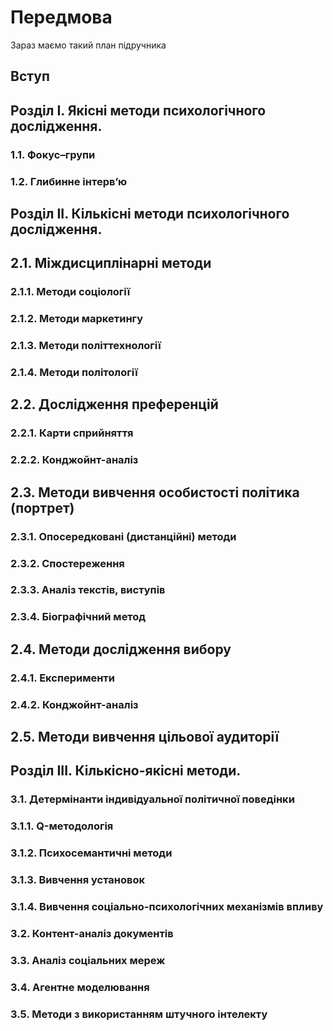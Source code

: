 # Передмова {.unnumbered}

Зараз маємо такий план підручника

## Вступ

## Розділ І. Якісні методи психологічного дослідження.

### 1.1. Фокус–групи

### 1.2. Глибинне інтерв’ю

## Розділ ІІ. Кількісні методи психологічного дослідження.

## 2.1. Міждисциплінарні методи

### 2.1.1. Методи соціології

### 2.1.2. Методи маркетингу

### 2.1.3. Методи політтехнології

### 2.1.4. Методи політології

## 2.2. Дослідження преференцій

### 2.2.1. Карти сприйняття

### 2.2.2. Конджойнт-аналіз

## 2.3. Методи вивчення особистості політика (портрет)

### 2.3.1. Опосередковані (дистанційні) методи

### 2.3.2. Спостереження

### 2.3.3. Аналіз текстів, виступів

### 2.3.4. Біографічний метод

## 2.4. Методи дослідження вибору

### 2.4.1. Експерименти

### 2.4.2. Конджойнт-аналіз

## 2.5. Методи вивчення цільової аудиторії

## Розділ ІІІ. Кількісно-якісні методи.

### 3.1. Детермінанти індивідуальної політичної поведінки

### 3.1.1. Q-методологія

### 3.1.2. Психосемантичні методи

### 3.1.3. Вивчення установок

### 3.1.4. Вивчення соціально-психологічних механізмів впливу

### 3.2. Контент-аналіз документів

### 3.3. Аналіз соціальних мереж

### 3.4. Агентне моделювання

### 3.5. Методи з використанням штучного інтелекту
